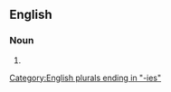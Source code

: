 ==English==

===Noun===
{{head|en|noun form}}

# {{plural of|magistracy|lang=en}}

[[Category:English plurals ending in "-ies"]]